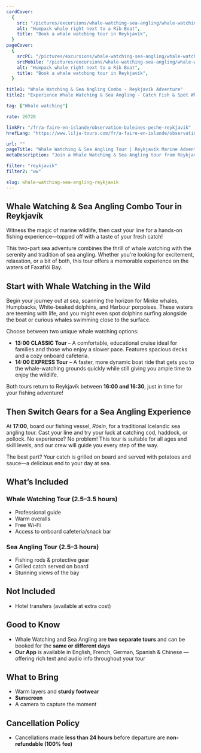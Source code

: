 ```yaml
---
cardCover:
  {
    src: "/pictures/excursions/whale-watching-sea-angling/whale-watching-sea-angling-card.webp",
    alt: "Humpack whale right next to a Rib Boat",
    title: "Book a whale watching tour in Reykjavík",
  }
pageCover:
  {
    srcPC: "/pictures/excursions/whale-watching-sea-angling/whale-watching-sea-angling-header-pc.webp",
    srcMobile: "/pictures/excursions/whale-watching-sea-angling/whale-watching-sea-angling-header-mobile.webp",
    alt: "Humpack whale right next to a Rib Boat",
    title: "Book a whale watching tour in Reykjavík",
  }

title1: "Whale Watching & Sea Angling Combo - Reykjavík Adventure"
title2: "Experience Whale Watching & Sea Angling - Catch Fish & Spot Whales"

tag: ["Whale watching"]

rate: 26720

linkFr: "/fr/a-faire-en-islande/observation-baleines-peche-reykjavik"
hrefLang: "https://www.lilja-tours.com/fr/a-faire-en-islande/observation-baleines-peche-reykjavik/"

url: ""
pageTitle: "Whale Watching & Sea Angling Tour | Reykjavík Marine Adventure"
metaDescription: "Join a Whale Watching & Sea Angling tour from Reykjavík. Spot minke whales, humpbacks, and dolphins before catching fresh fish to grill on board. Book now!"

filter: "reykjavik"
filter2: "ww"

slug: whale-watching-sea-angling-reykjavik
---
```


## Whale Watching & Sea Angling Combo Tour in Reykjavík

Witness the magic of marine wildlife, then cast your line for a hands-on fishing experience—topped off with a taste of your fresh catch!

This two-part sea adventure combines the thrill of whale watching with the serenity and tradition of sea angling. Whether you're looking for excitement, relaxation, or a bit of both, this tour offers a memorable experience on the waters of Faxaflói Bay.

## Start with Whale Watching in the Wild

Begin your journey out at sea, scanning the horizon for Minke whales, Humpbacks, White-beaked dolphins, and Harbour porpoises. These waters are teeming with life, and you might even spot dolphins surfing alongside the boat or curious whales swimming close to the surface.

Choose between two unique whale watching options:

- **13:00 CLASSIC Tour** – A comfortable, educational cruise ideal for families and those who enjoy a slower pace. Features spacious decks and a cozy onboard cafeteria.
- **14:00 EXPRESS Tour** – A faster, more dynamic boat ride that gets you to the whale-watching grounds quickly while still giving you ample time to enjoy the wildlife.

Both tours return to Reykjavík between **16:00 and 16:30**, just in time for your fishing adventure!

## Then Switch Gears for a Sea Angling Experience

At **17:00**, board our fishing vessel, _Rósin_, for a traditional Icelandic sea angling tour. Cast your line and try your luck at catching cod, haddock, or pollock. No experience? No problem! This tour is suitable for all ages and skill levels, and our crew will guide you every step of the way.

The best part? Your catch is grilled on board and served with potatoes and sauce—a delicious end to your day at sea.

## What’s Included

### Whale Watching Tour (2.5–3.5 hours)

- Professional guide
- Warm overalls
- Free Wi-Fi
- Access to onboard cafeteria/snack bar

### Sea Angling Tour (2.5–3 hours)

- Fishing rods & protective gear
- Grilled catch served on board
- Stunning views of the bay

## Not Included

- Hotel transfers (available at extra cost)

## Good to Know

- Whale Watching and Sea Angling are **two separate tours** and can be booked for the **same or different days**
- **Our App** is available in English, French, German, Spanish & Chinese — offering rich text and audio info throughout your tour

## What to Bring

- Warm layers and **sturdy footwear**
- **Sunscreen**
- A camera to capture the moment

## Cancellation Policy

- Cancellations made **less than 24 hours** before departure are **non-refundable (100% fee)**

<script type="text/javascript" src="https://widgets.bokun.io/assets/javascripts/apps/build/BokunWidgetsLoader.js?bookingChannelUUID=97236c68-b945-4a96-8587-660bdc4c45fd" async></script>

<div class="bokunWidget" data-src="https://widgets.bokun.io/online-sales/97236c68-b945-4a96-8587-660bdc4c45fd/experience-calendar/4355"></div>
